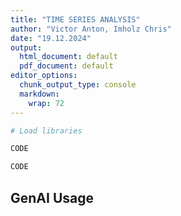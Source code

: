 ```yaml
---
title: "TIME SERIES ANALYSIS"
author: "Victor Anton, Imholz Chris"
date: "19.12.2024"
output:
  html_document: default
  pdf_document: default
editor_options:
  chunk_output_type: console
  markdown:
    wrap: 72
---
```



```r

# Load libraries

```

```r

CODE
```

```r

CODE

```

## GenAI Usage